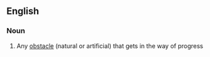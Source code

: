 ==English==

===Noun===
{{en-noun}}

# {{context|British|military|slang|lang=en}} Any [[obstacle]] (natural or artificial) that gets in the way of progress